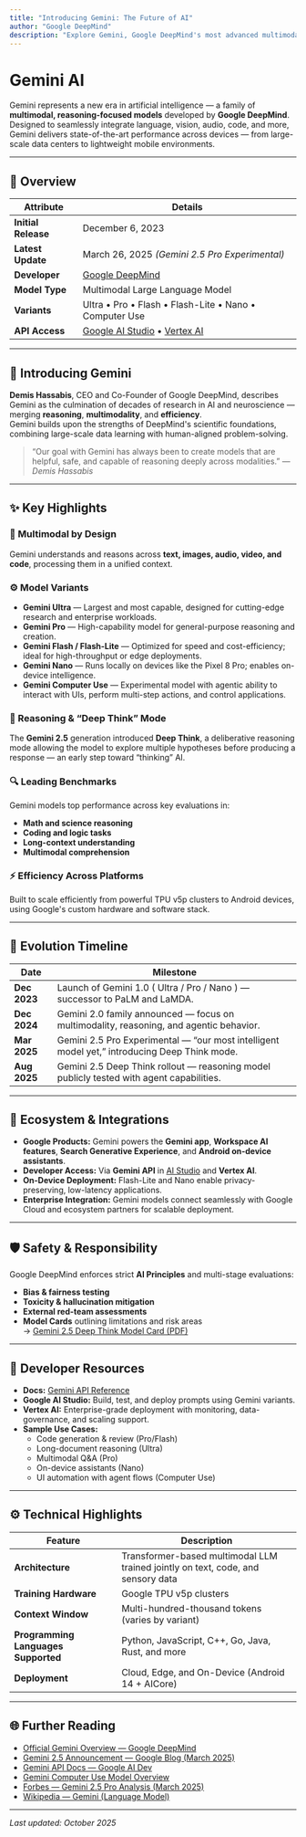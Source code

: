 ```yaml
---
title: "Introducing Gemini: The Future of AI"
author: "Google DeepMind"
description: "Explore Gemini, Google DeepMind's most advanced multimodal AI model family — built for reasoning, multimodality, and efficiency across platforms."
---
```


# Gemini AI

Gemini represents a new era in artificial intelligence — a family of **multimodal, reasoning-focused models** developed by **Google DeepMind**. Designed to seamlessly integrate language, vision, audio, code, and more, Gemini delivers state-of-the-art performance across devices — from large-scale data centers to lightweight mobile environments.

---

## 🧠 Overview

| Attribute | Details |
|------------|----------|
| **Initial Release** | December 6, 2023 |
| **Latest Update** | March 26, 2025 *(Gemini 2.5 Pro Experimental)* |
| **Developer** | [Google DeepMind](https://deepmind.google) |
| **Model Type** | Multimodal Large Language Model |
| **Variants** | Ultra • Pro • Flash • Flash-Lite • Nano • Computer Use |
| **API Access** | [Google AI Studio](https://ai.google.dev/gemini-api/docs/models) • [Vertex AI](https://cloud.google.com/vertex-ai) |

---

## 🚀 Introducing Gemini

**Demis Hassabis**, CEO and Co-Founder of Google DeepMind, describes Gemini as the culmination of decades of research in AI and neuroscience — merging **reasoning**, **multimodality**, and **efficiency**.  
Gemini builds upon the strengths of DeepMind's scientific foundations, combining large-scale data learning with human-aligned problem-solving.

> “Our goal with Gemini has always been to create models that are helpful, safe, and capable of reasoning deeply across modalities.” — *Demis Hassabis*

---

## ✨ Key Highlights

### 🧩 Multimodal by Design
Gemini understands and reasons across **text, images, audio, video, and code**, processing them in a unified context.

### ⚙️ Model Variants
- **Gemini Ultra** — Largest and most capable, designed for cutting-edge research and enterprise workloads.  
- **Gemini Pro** — High-capability model for general-purpose reasoning and creation.  
- **Gemini Flash / Flash-Lite** — Optimized for speed and cost-efficiency; ideal for high-throughput or edge deployments.  
- **Gemini Nano** — Runs locally on devices like the Pixel 8 Pro; enables on-device intelligence.  
- **Gemini Computer Use** — Experimental model with agentic ability to interact with UIs, perform multi-step actions, and control applications.

### 🧠 Reasoning & “Deep Think” Mode
The **Gemini 2.5** generation introduced **Deep Think**, a deliberative reasoning mode allowing the model to explore multiple hypotheses before producing a response — an early step toward “thinking” AI.

### 🔍 Leading Benchmarks
Gemini models top performance across key evaluations in:
- **Math and science reasoning**
- **Coding and logic tasks**
- **Long-context understanding**
- **Multimodal comprehension**

### ⚡ Efficiency Across Platforms
Built to scale efficiently from powerful TPU v5p clusters to Android devices, using Google's custom hardware and software stack.

---

## 🧬 Evolution Timeline

| Date | Milestone |
|------|------------|
| **Dec 2023** | Launch of Gemini 1.0 ( Ultra / Pro / Nano ) — successor to PaLM and LaMDA. |
| **Dec 2024** | Gemini 2.0 family announced — focus on multimodality, reasoning, and agentic behavior. |
| **Mar 2025** | Gemini 2.5 Pro Experimental — “our most intelligent model yet,” introducing Deep Think mode. |
| **Aug 2025** | Gemini 2.5 Deep Think rollout — reasoning model publicly tested with agent capabilities. |

---

## 🔗 Ecosystem & Integrations

- **Google Products:** Gemini powers the **Gemini app**, **Workspace AI features**, **Search Generative Experience**, and **Android on-device assistants**.  
- **Developer Access:** Via **Gemini API** in [AI Studio](https://ai.google.dev/gemini-api/docs/models) and **Vertex AI**.  
- **On-Device Deployment:** Flash-Lite and Nano enable privacy-preserving, low-latency applications.  
- **Enterprise Integration:** Gemini models connect seamlessly with Google Cloud and ecosystem partners for scalable deployment.

---

## 🛡️ Safety & Responsibility

Google DeepMind enforces strict **AI Principles** and multi-stage evaluations:
- **Bias & fairness testing**
- **Toxicity & hallucination mitigation**
- **External red-team assessments**
- **Model Cards** outlining limitations and risk areas  
  → [Gemini 2.5 Deep Think Model Card (PDF)](https://storage.googleapis.com/deepmind-media/Model-Cards/Gemini-2-5-Deep-Think-Model-Card.pdf)

---

## 🧩 Developer Resources

- **Docs:** [Gemini API Reference](https://ai.google.dev/gemini-api/docs/models)  
- **Google AI Studio:** Build, test, and deploy prompts using Gemini variants.  
- **Vertex AI:** Enterprise-grade deployment with monitoring, data-governance, and scaling support.  
- **Sample Use Cases:**
  - Code generation & review (Pro/Flash)
  - Long-document reasoning (Ultra)
  - Multimodal Q&A (Pro)
  - On-device assistants (Nano)
  - UI automation with agent flows (Computer Use)

---

## ⚙️ Technical Highlights

| Feature | Description |
|----------|--------------|
| **Architecture** | Transformer-based multimodal LLM trained jointly on text, code, and sensory data |
| **Training Hardware** | Google TPU v5p clusters |
| **Context Window** | Multi-hundred-thousand tokens (varies by variant) |
| **Programming Languages Supported** | Python, JavaScript, C++, Go, Java, Rust, and more |
| **Deployment** | Cloud, Edge, and On-Device (Android 14 + AICore) |

---

## 🌐 Further Reading

- [Official Gemini Overview — Google DeepMind](https://deepmind.google/technologies/gemini/#introduction)  
- [Gemini 2.5 Announcement — Google Blog (March 2025)](https://blog.google/technology/google-deepmind/gemini-model-thinking-updates-march-2025/)  
- [Gemini API Docs — Google AI Dev](https://ai.google.dev/gemini-api/docs/models)  
- [Gemini Computer Use Model Overview](https://blog.google/technology/google-deepmind/gemini-computer-use-model/)  
- [Forbes — Gemini 2.5 Pro Analysis (March 2025)](https://www.forbes.com/sites/janakirammsv/2025/03/27/google-launches-gemini-25-pro-pushing-the-boundaries-of-ai-reasoning/)  
- [Wikipedia — Gemini (Language Model)](https://en.wikipedia.org/wiki/Gemini_(language_model))

---

*Last updated: October 2025*
